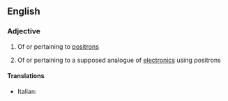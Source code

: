 ==English==

===Adjective===
{{wikipedia|positronic brain}}
{{en-adj|-}}

# Of or pertaining to [[positron]]s
#{{scifi}} Of or pertaining to a supposed analogue of [[electronic]]s using positrons

====Translations====
{{top}}
* Italian: {{t-|it|positronico}}
{{mid}}

{{bottom}}